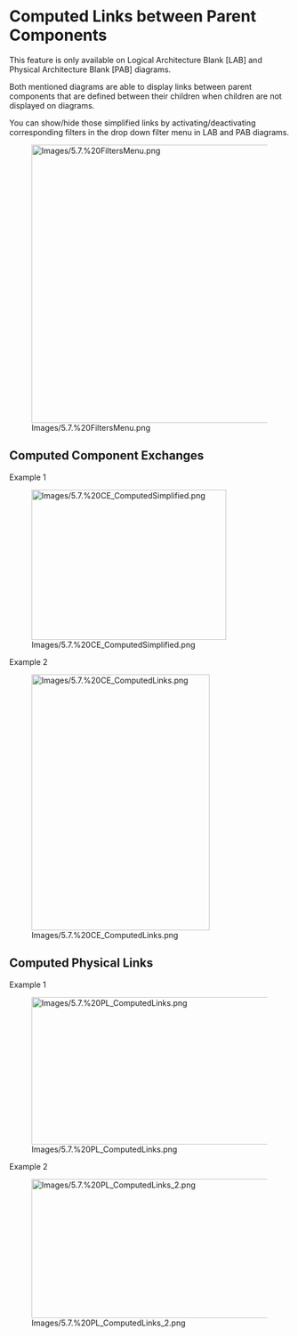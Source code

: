 
= Computed Links between Parent Components =

This feature is only available on Logical Architecture Blank [LAB] and Physical Architecture Blank [PAB] diagrams.

Both mentioned diagrams are able to display links between parent components that are defined between their children when children are not displayed on diagrams.

You can show/hide those simplified links by activating/deactivating corresponding filters in the drop down filter menu in LAB and PAB diagrams.

[[Image:Images/5.7.%20FiltersMenu.png|450x500px]]

== Computed Component Exchanges ==

Example 1

[[Image:Images/5.7.%20CE_ComputedSimplified.png|350x270px]]

Example 2

[[Image:Images/5.7.%20CE_ComputedLinks.png|320x460px]]

== Computed Physical Links ==

Example 1

[[Image:Images/5.7.%20PL_ComputedLinks.png|800x265px]]

Example 2

[[Image:Images/5.7.%20PL_ComputedLinks_2.png|1000x250px]]